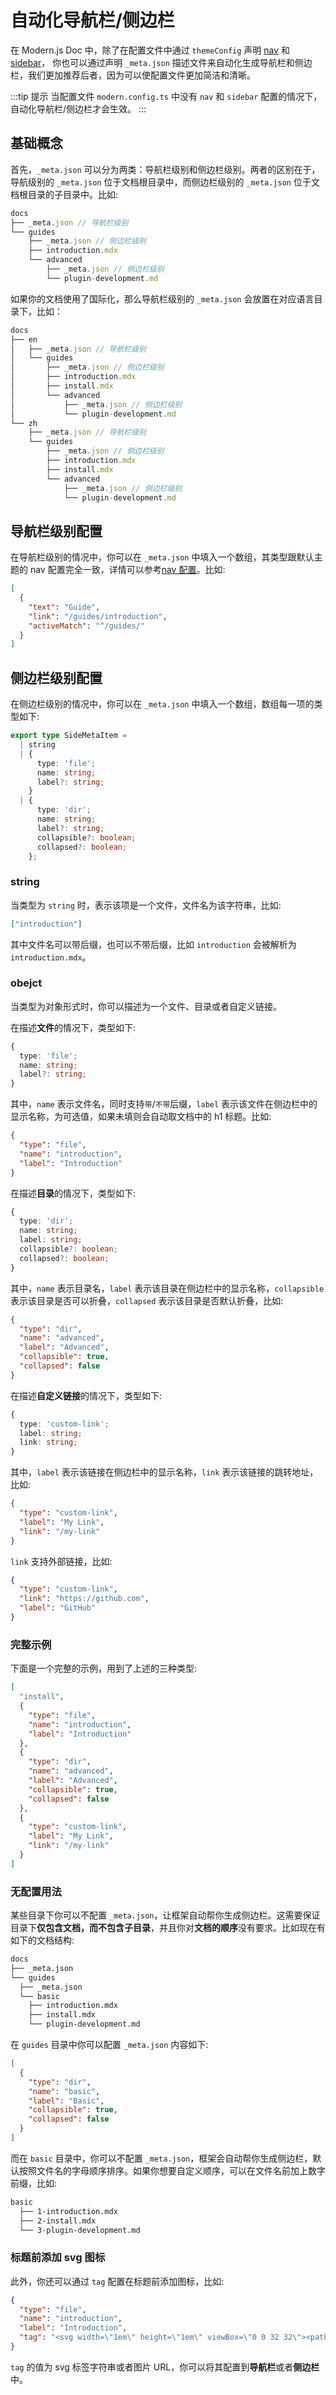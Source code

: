 # 自动化导航栏/侧边栏

在 Modern.js Doc 中，除了在配置文件中通过 `themeConfig` 声明 [nav](/api/config/config-theme.html#nav) 和 [sidebar](/api/config/config-theme.html#sidebar)， 你也可以通过声明 `_meta.json` 描述文件来自动化生成导航栏和侧边栏，我们更加推荐后者，因为可以使配置文件更加简洁和清晰。

:::tip 提示
当配置文件 `modern.config.ts` 中没有 `nav` 和 `sidebar` 配置的情况下，自动化导航栏/侧边栏才会生效。
:::

## 基础概念

首先，`_meta.json` 可以分为两类：导航栏级别和侧边栏级别。两者的区别在于，导航级别的 `_meta.json` 位于文档根目录中，而侧边栏级别的 `_meta.json` 位于文档根目录的子目录中。比如:

```js
docs
├── _meta.json // 导航栏级别
└── guides
    ├── _meta.json // 侧边栏级别
    ├── introduction.mdx
    └── advanced
        ├── _meta.json // 侧边栏级别
        └── plugin-development.md
```

如果你的文档使用了国际化，那么导航栏级别的 `_meta.json` 会放置在对应语言目录下，比如：

```js
docs
├── en
│   ├── _meta.json // 导航栏级别
│   └── guides
│       ├── _meta.json // 侧边栏级别
│       ├── introduction.mdx
│       ├── install.mdx
│       └── advanced
│           ├── _meta.json // 侧边栏级别
│           └── plugin-development.md
└── zh
    ├── _meta.json // 导航栏级别
    └── guides
        ├── _meta.json // 侧边栏级别
        ├── introduction.mdx
        ├── install.mdx
        └── advanced
            ├── _meta.json // 侧边栏级别
            └── plugin-development.md
```

## 导航栏级别配置

在导航栏级别的情况中，你可以在 `_meta.json` 中填入一个数组，其类型跟默认主题的 nav 配置完全一致，详情可以参考[nav 配置](/api/config/config-theme.html#nav)。比如:

```json
[
  {
    "text": "Guide",
    "link": "/guides/introduction",
    "activeMatch": "^/guides/"
  }
]
```

## 侧边栏级别配置

在侧边栏级别的情况中，你可以在 `_meta.json` 中填入一个数组，数组每一项的类型如下:

```ts
export type SideMetaItem =
  | string
  | {
      type: 'file';
      name: string;
      label?: string;
    }
  | {
      type: 'dir';
      name: string;
      label?: string;
      collapsible?: boolean;
      collapsed?: boolean;
    };
```

### string

当类型为 `string` 时，表示该项是一个文件，文件名为该字符串，比如:

```json
["introduction"]
```

其中文件名可以带后缀，也可以不带后缀，比如 `introduction` 会被解析为 `introduction.mdx`。

### obejct

当类型为对象形式时，你可以描述为一个文件、目录或者自定义链接。

在描述**文件**的情况下，类型如下:

```ts
{
  type: 'file';
  name: string;
  label?: string;
}
```

其中，`name` 表示文件名，同时支持`带`/`不带`后缀，`label` 表示该文件在侧边栏中的显示名称，为可选值，如果未填则会自动取文档中的 h1 标题。比如:

```json
{
  "type": "file",
  "name": "introduction",
  "label": "Introduction"
}
```

在描述**目录**的情况下，类型如下:

```ts
{
  type: 'dir';
  name: string;
  label: string;
  collapsible?: boolean;
  collapsed?: boolean;
}
```

其中，`name` 表示目录名，`label` 表示该目录在侧边栏中的显示名称，`collapsible` 表示该目录是否可以折叠，`collapsed` 表示该目录是否默认折叠，比如:

```json
{
  "type": "dir",
  "name": "advanced",
  "label": "Advanced",
  "collapsible": true,
  "collapsed": false
}
```

在描述**自定义链接**的情况下，类型如下:

```ts
{
  type: 'custom-link';
  label: string;
  link: string;
}
```

其中，`label` 表示该链接在侧边栏中的显示名称，`link` 表示该链接的跳转地址，比如:

```json
{
  "type": "custom-link",
  "label": "My Link",
  "link": "/my-link"
}
```

`link` 支持外部链接，比如:

```json
{
  "type": "custom-link",
  "link": "https://github.com",
  "label": "GitHub"
}
```

### 完整示例

下面是一个完整的示例，用到了上述的三种类型:

```json
[
  "install",
  {
    "type": "file",
    "name": "introduction",
    "label": "Introduction"
  },
  {
    "type": "dir",
    "name": "advanced",
    "label": "Advanced",
    "collapsible": true,
    "collapsed": false
  },
  {
    "type": "custom-link",
    "label": "My Link",
    "link": "/my-link"
  }
]
```

### 无配置用法

某些目录下你可以不配置 `_meta.json`，让框架自动帮你生成侧边栏。这需要保证目录下**仅包含文档，而不包含子目录**，并且你对**文档的顺序**没有要求。比如现在有如下的文档结构:

```bash
docs
├── _meta.json
└── guides
  ├── _meta.json
  └── basic
    ├── introduction.mdx
    ├── install.mdx
    └── plugin-development.md
```

在 `guides` 目录中你可以配置 `_meta.json` 内容如下:

```json
[
  {
    "type": "dir",
    "name": "basic",
    "label": "Basic",
    "collapsible": true,
    "collapsed": false
  }
]
```

而在 `basic` 目录中，你可以不配置 `_meta.json`，框架会自动帮你生成侧边栏，默认按照文件名的字母顺序排序。如果你想要自定义顺序，可以在文件名前加上数字前缀，比如:

```bash
basic
  ├── 1-introduction.mdx
  ├── 2-install.mdx
  └── 3-plugin-development.md
```

### 标题前添加 svg 图标

此外，你还可以通过 `tag` 配置在标题前添加图标，比如:

```json title="_meta.json"
{
  "type": "file",
  "name": "introduction",
  "label": "Introduction",
  "tag": "<svg width=\"1em\" height=\"1em\" viewBox=\"0 0 32 32\"><path fill=\"currentColor\" d=\"M4 6h24v2H4zm0 18h24v2H4zm0-12h24v2H4zm0 6h24v2H4z\"/></svg>"
}
```

`tag` 的值为 svg 标签字符串或者图片 URL，你可以将其配置到**导航栏**或者**侧边栏**中。
